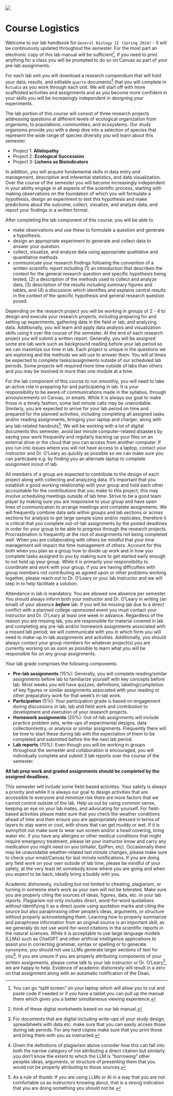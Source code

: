 ![](images/BI104.png){fig-align="center" fig-alt="Course logo BI104 General Biology"}

# Course Logistics {#sec-course-logistics .unnumbered}

Welcome to our lab handbook for `General Biology II (Spring 2024)` - it will be continuously updated throughout the semester. For the most part an electronic copy of this lab manual will be sufficient[^index-1], if you need to print anything for a class you will be prompted to do so on Canvas as part of your pre-lab assignments.

[^index-1]: You can go "split screen" on your laptop which will allow you to cut and paste code if needed or if you have a tablet you can pull up the manual there which gives you a better simultaneous viewing experience.

For each lab unit you will download a research compendium that will hold your data, results, and editable `quarto` documents[^index-2] that you will complete in `Rstudio` as you work through each unit. We will start off with more scaffolded activities and assignments and as you become more confident in your skills you will be increasingly independent in designing your experiments.

[^index-2]: think of these digital worksheets based on our lab manual.

The lab portion of this course will consist of three research projects addressing questions at different levels of ecological organization from organisms, to populations, communities, and ecosystems. Our study organisms provide you with a deep dive into a selection of species that represent the wide range of species diversity you will learn about this semester.

-   Project 1: **Allelopathy**
-   Project 2: **Ecological Succession**
-   Project 3: **Lichens as Bioindicators**

In addition, you will acquire fundamental skills in data entry and management, descriptive and inferential statistics, and data visualization. Over the course of the semester you will become increasingly independent in your ability engage in all aspects of the scientific process, starting with making observations on the foundation of which you will formulate a hypothesis, design an experiment to test this hypothesis and make predictions about the outcome, collect, visualize, and analyze data, and report your findings in a written format.

After completing the lab component of this course, you will be able to

-   make observations and use these to formulate a question and generate a hypothesis.
-   design an appropriate experiment to generate and collect data to answer your question.
-   collect, visualize, and analyze data using appropriate qualitative and quantitative methods.
-   communicate your research findings following the convention of a written scientific report including (1) an introduction that describes the context for the general research question and specific hypothesis being tested, (2) a description of the methods used to collect and analyze data, (3) description of the results including summary figures and tables, and (4) a discussion which identifies and explains central results in the context of the specific hypothesis and general research question posed.

Depending on the research project you will be working in groups of 2 - 4 to design and execute your research projects, including preparing for and setting up experiments, gathering data in the field or lab, and analyzing data. Additionally, you will learn and apply data analysis and visualization skills using `R` over the course of the semester. At the end of each research project you will submit a written report. Generally, you will be assigned some pre-lab work such as background reading before your lab period so we can maximize our time in lab. Each project is unique in the questions we are exploring and the methods we will use to answer them. You will at times be expected to complete tasks/assignments outside of our scheduled lab periods. Some projects will required more time outside of labs than others and you may be involved in more than one module at a time.

For the lab component of this course to run smoothly, you will need to take an active role in preparing for and participating in lab. It is your responsibility to be aware of communications made in the syllabus, through announcements on Canvas, or emails. While it is always our goal to make those in a timely fashion, some last minute calls may be unavoidable. Similarly, you are expected to arrive for your lab period on time and prepared for the planned activities, including completing all assigned tasks and/or reading assignments, bringing your laptop and charger, along with any lab-related handouts[^index-3]. We will be working with a lot of digital documents this semester, avoid last minute computer-related disasters by saving your work frequently and regularly backing up your files on an external drive or the cloud that you can access from another computer. If you run into issues where you will not have access to a laptop, contact your instructor and Dr. O'Leary as quickly as possible so we can make sure you can participate e.g. by finding you an alternate laptop to complete assignment in/out of lab.

[^index-3]: For documents that are digital including write-ups of your study design, spreadsheets with data etc. make sure that you can easily access those during lab periods. For any hard copies make sure that you print those and bring them with you as instructed.

All members of a group are expected to contribute to the design of each project along with collecting and analyzing data. It's important that you establish a good working relationship with your group and hold each other accountable for the contributions that you make to this project; this may involve scheduling meetings outside of lab time. Strive to be a good team player by making sure you are responsive to your group and have open lines of communication to arrange meetings and complete assignments. We will frequently combine data sets within groups and lab sections or across sections for analysis to get large sample sizes and/or replicates, therefore it is critical that you complete out-of-lab assignments by the posted deadlines in order for your group to be able to progress through the research projects. Procrastination is frequently at the root of assignments not being completed well. When you are collaborating with others be mindful that your time management will impact the time management of others. Account for this both when you plan as a group how to divide up work and in how you complete tasks assigned to you by making sure to get started early enough to not hold up your group. While it is primarily your responsibility to coordinate and work with your group, if you are having difficulties with group members not contributing as agreed upon or other problems working together, please reach out to Dr. O'Leary or your lab instructor and we will step in to help facilitate a solution.

Attendance in lab is mandatory. You are allowed one absence per semester. You should always inform both your instructor and Dr. O'Leary in writing (an email) of your absence ***before*** lab. If you will be missing lab due to a direct conflict with a planned college-sponsored event you must contact your instructor and Dr. O'Leary at least one week in advance. Regardless of the reason you are missing lab, you are responsible for material covered in lab and completing any pre-lab and/or homework assignments associated with a missed lab period; we will communicate with you in which form you will need to make-up in-lab assignments and activities. Additionally, you should always contact your group members for whatever project(s) you are currently working on as soon as possible to learn what you will be responsible for on any group assignments.

Your lab grade comprises the following components:

-   **Pre-lab assignments** (15%): Generally, you will complete reading/similar assignments before lab to familiarize yourself with key concepts before lab. Most weeks you will have quizzes, definitions, labeling/completion of key figures or similar assignments associated with your reading or other preparatory work for that week's in-lab work.
-   **Participation** (5%): Your participation grade is based on engagement during discussions in lab, lab and field work and contribution to development and execution of your research projects.
-   **Homework assignments** (20%): Out-of-lab assignments will include practice problem sets, write-ups of experimental designs, data collection/entry, or analysis or similar assignments. Frequently there will be time to start these during lab with the expectation of them to be completed and submitted before the the next lab period.
-   **Lab reports** (70%): Even though you will be working in groups throughout the semester and collaboration is encouraged, you will individually complete and submit 3 lab reports over the course of the semester.

**All lab prep work and graded assignments should be completed by the assigned deadlines.**

This semester will include some field-based activities. Your safety is always a priority and while it is always our goal to design activities that are accessible to everyone and minimize risk there are more factors that we cannot control outside of the lab. Help us out by using common sense, keeping an eye on your lab mates, and advocating for yourself. For field-based activities please make sure that you check the weather conditions ahead of time and then ensure you are appropriately dressed in terms of layers to stay warm or cool, with shoes that can get muddy or wet. If it is sunny/hot out make sure to wear sun screen and/or a head covering, bring water etc. if you have any allergies or other medical conditions that might require emergency treatment, please let your instructor know and carry any medication you might need on you (inhaler, EpiPen, etc). Occasionally there may be unavoidable weather-related last minute changes, please make sure to check your email/Canvas for last minute notifications. If you are doing any field work on your own outside of lab time, please be mindful of your safety, at the very least let somebody know where you are going and when you expect to be back, ideally bring a buddy with you.

Academic dishonesty, including but not limited to cheating, plagiarism, or turning in someone else's work as your own will not be tolerated. Make sure you are properly citing the sources of ideas, figures, data, etc. in your lab reports. Plagiarism not only includes direct, word-for-word quotations without identifying it as a direct quote using quotation marks and citing the source but also paraphrasing other people's ideas, arguments, or structure without properly acknowledging them. Learning how to properly summarize and paraphrase information from an original source is an important skill, as we generally do not use word-for-word citations in the scientific reports in the natural sciences. While it is acceptable to use large language models (LLMs) such as ChatGPT and other artificial intelligence applications to assist you in correcting grammar, syntax or spelling or to generate synonyms, you should not use LLMs generate larger sections of text for you[^index-4]. If you are unsure if you are properly attributing components of your written assignments, please come talk to your lab instructor or Dr. O'Leary[^index-5], we are happy to help. Evidence of academic dishonesty will result in a zero on that assignment along with an automatic notification of the Dean.

[^index-4]: Given the definitions of plagiarism above consider how this can fall into both the narrow category of not attributing a direct citation but similarly you don't know the extent to which the LLM is "borrowing" other peoples ideas, arguments, or structure of presenting them that you would not be properly attributing to those sources.

[^index-5]: As a rule of thumb: If you are using LLMs or AI in a way that you are not comfortable us as instructors knowing about, that is a strong indication that you are doing something you should not be.
